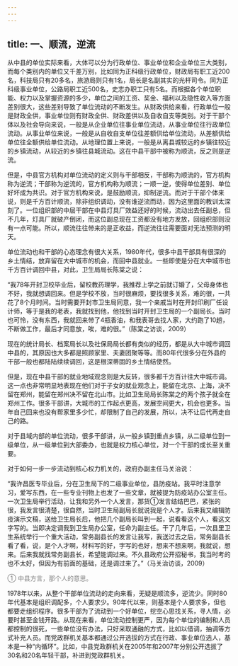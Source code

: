 ```yaml
---
---
---
```

title: 一、顺流，逆流
---

从中县的单位实际来看，大体可以分为行政单位、事业单位和企业单位三大类别，而每个类别内的单位又千差万别，比如同为正科级行政单位，财政局有职工近200名，科技局只有20多名，旅游局则只有1名，局长是名副其实的光杆司令。同为正科级事业单位，公路局职工近500名，史志办职工只有5名。而根据各个单位职能、权力以及掌握资源的多少，单位之间的工资、奖金、福利以及隐性收入等方面差别很大，这些差别导致了单位流动的不断发生。从财政供给来看，行政单位一般是财政全供，事业单位则有财政全供、财政差供以及自收自支等类别。对于干部个体以及社会导向来说，一般是从企业单位往事业单位流动，从事业单位往行政单位流动。从事业单位来说，一般是从自收自支单位往差额供给单位流动，从差额供给单位往全额供给单位流动。从地理位置上来说，一般是从离县城较远的乡镇往较近的乡镇流动，从较近的乡镇往县城流动。这在中县干部中被称为顺流，反之则是逆流。

但是，中县官方机构对单位流动的定义则与干部相反，干部称为顺流的，官方机构称为逆流；干部称为逆流的，官方机构称为顺流；一顺一逆，使得单位差别、单位好坏成为共识。对于官方机构来说，是鼓励顺流，抑制逆流。而对于干部个体来说，则是千方百计顺流，除非组织调动，没有谁逆流而动，因为这里面的教训太深刻了。一位组织部的中层干部在中县灯具厂效益还好的时候，流动出去任副总，但不几年，灯具厂就破产倒闭，而这位副总现在工资都没有地方发放，回组织部则没有一点可能。所以，顺流往往带来的是正收益，而逆流往往需要面对无法预测的明天。

单位流动也和干部的心态理念有很大关系，1980年代，很多中县干部具有很深的乡土情结，放弃留在大中城市的机会，而回中县就业。一些即使是分在大中城市也千方百计调回中县，对此，卫生局局长陈棠之说：

“我78年开封卫校毕业后，留校教药理学，我推荐上学之前就订婚了，父母身体也不好，我就想调回来。但是学校不放，当时很麻烦，要找很多关系，难的很，一共花了8个月时间。当时需要开封市卫生局同意，我一个亲戚当时在开封印刷厂任设计师，等于是我的老表，我就找到他，他找到当时开封卫生局的一个副局长。当时也可怜，没有东西，我就回来带了4瓶香油，和我表哥去找人家，大约跑了10趟，不断做工作，最后才同意放，唉，难的很。”（陈棠之访谈，2009）

现在的统计局长、档案局长以及社保局局长都有类似的经历，都是从大中城市调回中县的，其原因也大多都是照顾家里、夫妻团聚等等。而80年代很多分在外县的干部一般也都陆陆续续调回，这是根深蒂固的乡土情结使然。

但是，现在中县干部的就业地域观念则是大反转，很多都千方百计往大中城市调。这一点也非常明显地表现在他们对于子女的就业观念上，能留在北京、上海，决不留在郑州，能留在郑州决不留在北山市。比如卫生局局长陈棠之的两个孩子就全在郑州工作。很多干部讲，大城市的工作起点更高，发展空间更大，机会也更多。当年自己回来也没有帮家里多少忙，却限制了自己的发展，所以，决不让后代再走自己的路。

对于县域内部的单位流动，很多干部讲，从一般乡镇到重点乡镇，从二级单位到一级单位，从一级单位到大部委办，也就是权力核心单位，对一个干部的成长至关重要。

对于如何一步一步流动到核心权力机关的，政府办副主任马关治说：

“我许昌医专毕业后，分在卫生局下的二级事业单位，县防疫站。我平时注意学习，爱写东西，在一些专业刊物上也发了一些文章，就被提为防疫站办公室主任。一次卫生局举行活动，让我和另外一个人发言，那货①发言结结巴巴，紧张的很，我发言很清楚，很自然，当时卫生局副局长就说我是个人才。后来我又编辑防疫演示文稿，送给卫生局长后，他把几个副局长叫到一起，说看看这个人，看这文字写的。当即决定调我到卫生局办公室，任命为副主任。干了几年后，一次县里卫生系统举行一个重大活动，常务副县长的发言让我写，我送过去之后，常务副县长看了看，说，是个人才啊，材料写的好，字写的也好，想来不想来啊，我就说，想来。后来我就找常务副县长，希望能调过来。不久县政府公开招秘书，我当时考的也不太好，但因为有前面的基础，还是调过来了。”（马关治访谈，2009）
<font color=gray >

① 中县方言，那个人的意思。
</font>

1978年以来，从整个干部单位流动的走向来看，无疑是顺流多，逆流少。同时80年代基本是组织调配多，个人要求少。90年代以来，则基本是个人要求多，但也都要走组织程序。很多干部为了流动到一个好单位，挖空心思找关系，寻人情，必要时甚至金钱开路。从现在来看，单位流动控制更严，因为每个单位的编制和人员都控制的很死，一些单位没有办法，只好采取通融的方式，比如以借调，抽调等方式补充人员。而党政群机关基本都通过公开选拔的方式在行政、事业单位选人，基本是一种“内循环”。比如，中县党政群机关在2005年和2007年分别公开选拔了30名和20名年轻干部，补进到党政群机关。
